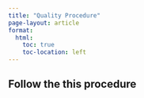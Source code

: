 ```yaml
---
title: "Quality Procedure"
page-layout: article
format:
  html:
    toc: true
    toc-location: left
---
```


## Follow the this procedure